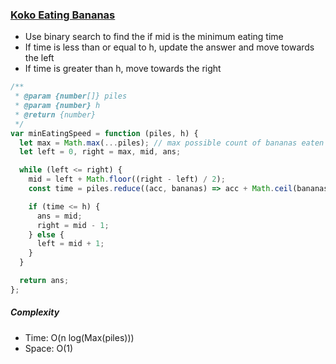 ### [Koko Eating Bananas](https://leetcode.com/problems/koko-eating-bananas/)

- Use binary search to find the if mid is the minimum eating time
- If time is less than or equal to h, update the answer and move towards the left
- If time is greater than h, move towards the right

```js copy
/**
 * @param {number[]} piles
 * @param {number} h
 * @return {number}
 */
var minEatingSpeed = function (piles, h) {
  let max = Math.max(...piles); // max possible count of bananas eaten per hour
  let left = 0, right = max, mid, ans;

  while (left <= right) {
    mid = left + Math.floor((right - left) / 2);
    const time = piles.reduce((acc, bananas) => acc + Math.ceil(bananas / mid), 0);

    if (time <= h) {
      ans = mid;
      right = mid - 1;
    } else {
      left = mid + 1;
    }
  }

  return ans;
};
```

##### Complexity

- Time: O(n log(Max(piles)))
- Space: O(1)
